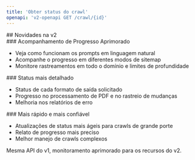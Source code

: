 ```yaml
---
title: 'Obter status do crawl'
openapi: 'v2-openapi GET /crawl/{id}'
---
```


<div id="whats-new-in-v2">
  ## Novidades na v2
</div>

<div id="better-progress-tracking">
  ### Acompanhamento de Progresso Aprimorado
</div>

- Veja como funcionam os prompts em linguagem natural
- Acompanhe o progresso em diferentes modos de sitemap
- Monitore rastreamentos em todo o domínio e limites de profundidade

<div id="more-detailed-status">
  ### Status mais detalhado
</div>

- Status de cada formato de saída solicitado
- Progresso no processamento de PDF e no rastreio de mudanças
- Melhoria nos relatórios de erro

<div id="faster-and-more-reliable">
  ### Mais rápido e mais confiável
</div>

- Atualizações de status mais ágeis para crawls de grande porte
- Relato de progresso mais preciso
- Melhor manejo de crawls complexos

Mesma API do v1, monitoramento aprimorado para os recursos do v2.